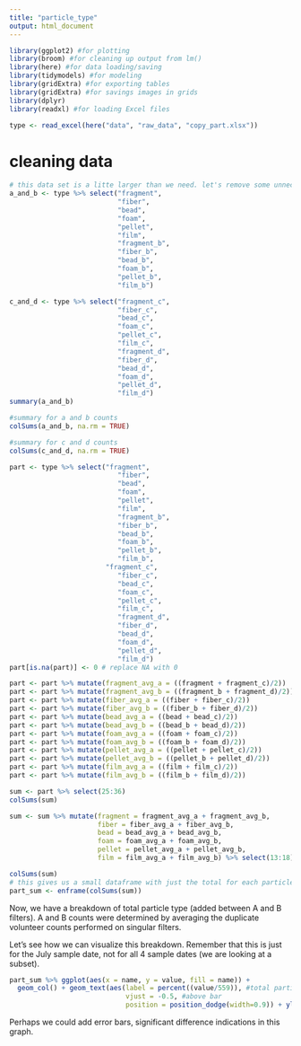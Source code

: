 ```yaml
---
title: "particle_type"
output: html_document
---
```


```r
library(ggplot2) #for plotting
library(broom) #for cleaning up output from lm()
library(here) #for data loading/saving
library(tidymodels) #for modeling
library(gridExtra) #for exporting tables
library(gridExtra) #for savings images in grids
library(dplyr)
library(readxl) #for loading Excel files

type <- read_excel(here("data", "raw_data", "copy_part.xlsx"))
```

# cleaning data
```r
# this data set is a litte larger than we need. let's remove some unneccesary variables
a_and_b <- type %>% select("fragment", 
                           "fiber", 
                           "bead", 
                           "foam", 
                           "pellet",
                           "film",
                           "fragment_b", 
                           "fiber_b", 
                           "bead_b", 
                           "foam_b", 
                           "pellet_b", 
                           "film_b")

c_and_d <- type %>% select("fragment_c", 
                           "fiber_c", 
                           "bead_c", 
                           "foam_c", 
                           "pellet_c",
                           "film_c",
                           "fragment_d", 
                           "fiber_d", 
                           "bead_d", 
                           "foam_d", 
                           "pellet_d", 
                           "film_d")
summary(a_and_b)
```

```r
#summary for a and b counts
colSums(a_and_b, na.rm = TRUE)

#summary for c and d counts
colSums(c_and_d, na.rm = TRUE)
```

```r
part <- type %>% select("fragment", 
                           "fiber", 
                           "bead", 
                           "foam", 
                           "pellet",
                           "film",
                           "fragment_b", 
                           "fiber_b", 
                           "bead_b", 
                           "foam_b", 
                           "pellet_b", 
                           "film_b", 
                        "fragment_c", 
                           "fiber_c", 
                           "bead_c", 
                           "foam_c", 
                           "pellet_c",
                           "film_c",
                           "fragment_d", 
                           "fiber_d", 
                           "bead_d", 
                           "foam_d", 
                           "pellet_d", 
                           "film_d")
part[is.na(part)] <- 0 # replace NA with 0

part <- part %>% mutate(fragment_avg_a = ((fragment + fragment_c)/2)) 
part <- part %>% mutate(fragment_avg_b = ((fragment_b + fragment_d)/2)) 
part <- part %>% mutate(fiber_avg_a = ((fiber + fiber_c)/2)) 
part <- part %>% mutate(fiber_avg_b = ((fiber_b + fiber_d)/2))
part <- part %>% mutate(bead_avg_a = ((bead + bead_c)/2))  
part <- part %>% mutate(bead_avg_b = ((bead_b + bead_d)/2))     
part <- part %>% mutate(foam_avg_a = ((foam + foam_c)/2)) 
part <- part %>% mutate(foam_avg_b = ((foam_b + foam_d)/2)) 
part <- part %>% mutate(pellet_avg_a = ((pellet + pellet_c)/2))
part <- part %>% mutate(pellet_avg_b = ((pellet_b + pellet_d)/2)) 
part <- part %>% mutate(film_avg_a = ((film + film_c)/2))
part <- part %>% mutate(film_avg_b = ((film_b + film_d)/2))

sum <- part %>% select(25:36)
colSums(sum)

sum <- sum %>% mutate(fragment = fragment_avg_a + fragment_avg_b, 
                      fiber = fiber_avg_a + fiber_avg_b, 
                      bead = bead_avg_a + bead_avg_b, 
                      foam = foam_avg_a + foam_avg_b, 
                      pellet = pellet_avg_a + pellet_avg_b, 
                      film = film_avg_a + film_avg_b) %>% select(13:18)

colSums(sum)
# this gives us a small dataframe with just the total for each particle type
part_sum <- enframe(colSums(sum))
```

Now, we have a breakdown of total particle type (added between A and B filters). A and B counts were determined by averaging the duplicate volunteer counts performed on singular filters. 

Let's see how we can visualize this breakdown. Remember that this is just for the July sample date, not for all 4 sample dates (we are looking at a subset).

```r

part_sum %>% ggplot(aes(x = name, y = value, fill = name)) + 
  geom_col() + geom_text(aes(label = percent((value/559)), #total particles is 559
                             vjust = -0.5, #above bar
                             position = position_dodge(width=0.9)) + ylim(0, 350) #makes 60% visible
```

Perhaps we could add error bars, significant difference indications in this graph. 
